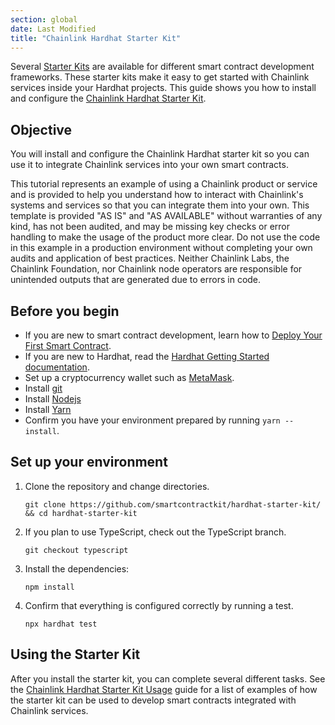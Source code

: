 ```yaml
---
section: global
date: Last Modified
title: "Chainlink Hardhat Starter Kit"
---
```



Several [Starter Kits](https://github.com/smartcontractkit/starter-kits/blob/main/README.md) are available for different smart contract development frameworks. These starter kits make it easy to get started with Chainlink services inside your Hardhat projects. This guide shows you how to install and configure the [Chainlink Hardhat Starter Kit](https://github.com/smartcontractkit/hardhat-starter-kit).

## Objective

You will install and configure the Chainlink Hardhat starter kit so you can use it to integrate Chainlink services into your own smart contracts.

<Aside type="caution" title="Disclaimer">
  This tutorial represents an example of using a Chainlink product or service and is provided to help you understand how
  to interact with Chainlink's systems and services so that you can integrate them into your own. This template is
  provided "AS IS" and "AS AVAILABLE" without warranties of any kind, has not been audited, and may be missing key
  checks or error handling to make the usage of the product more clear. Do not use the code in this example in a
  production environment without completing your own audits and application of best practices. Neither Chainlink Labs,
  the Chainlink Foundation, nor Chainlink node operators are responsible for unintended outputs that are generated due
  to errors in code.
</Aside>

## Before you begin

- If you are new to smart contract development, learn how to [Deploy Your First Smart Contract](/getting-started/deploy-your-first-contract).
- If you are new to Hardhat, read the [Hardhat Getting Started documentation](https://hardhat.org/getting-started/).
- Set up a cryptocurrency wallet such as [MetaMask](https://metamask.io/).
- Install [git](https://git-scm.com/book/en/v2/Getting-Started-Installing-Git)
- Install [Nodejs](https://nodejs.org/en/)
- Install [Yarn](https://classic.yarnpkg.com/lang/en/docs/install/)
- Confirm you have your environment prepared by running `yarn --install`.

## Set up your environment

1. Clone the repository and change directories.

   ```shell
   git clone https://github.com/smartcontractkit/hardhat-starter-kit/ && cd hardhat-starter-kit
   ```

1. If you plan to use TypeScript, check out the TypeScript branch.

   ```
   git checkout typescript
   ```

1. Install the dependencies:

   ```
   npm install
   ```

1. Confirm that everything is configured correctly by running a test.

   ```
   npx hardhat test
   ```

## Using the Starter Kit

After you install the starter kit, you can complete several different tasks. See the [Chainlink Hardhat Starter Kit Usage](https://github.com/smartcontractkit/hardhat-starter-kit#usage) guide for a list of examples of how the starter kit can be used to develop smart contracts integrated with Chainlink services.
